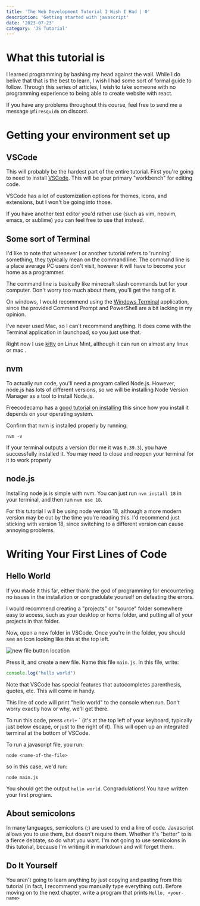 ```yaml
---
title: 'The Web Development Tutorial I Wish I Had | 0'
description: 'Getting started with javascript'
date: '2023-07-23'
category: 'JS Tutorial'
---
```


# What this tutorial is
I learned programming by bashing my head against the wall. While I do belive that that is the best to learn, I wish I had some sort of formal guide to follow. Through this series of articles, I wish to take someone with no programming experience to being able to create website with react.  

If you have any problems throughout this course, feel free to send me a message `@firesquid6` on discord.

# Getting your environment set up
## VSCode
This will probably be the hardest part of the entire tutorial. First you're going to need to install [VSCode](https://code.visualstudio.com/). This will be your primary "workbench" for editing code. 

VSCode has a lot of customization options for themes, icons, and extensions, but I won't be going into those.

If you have another text editor you'd rather use (such as vim, neovim, emacs, or sublime) you can feel free to use that instead.

## Some sort of Terminal
I'd like to note that whenever I or another tutorial refers to 'running' something, they typically mean on the command line. The command line is a place average PC users don't visit, however it will have to become your home as a programmer.

The command line is basically like minecraft slash commands but for your computer. Don't worry too much about them, you'll get the hang of it.

On windows, I would recommend using the [Windows Terminal](https://apps.microsoft.com/store/detail/windows-terminal/9N0DX20HK701) application, since the provided Command Prompt and PowerShell are a bit lacking in my opinion.

I've never used Mac, so I can't recommend anything. It does come with the Terminal application in launchpad, so you just use that.

Right now I use [kitty](https://sw.kovidgoyal.net/kitty/) on Linux Mint, although it can run on almost any linux or mac .

## nvm 
To actually run code, you'll need a program called Node.js. However, node.js has lots of different versions, so we will be installing Node Version Manager as a tool to install Node.js.

Freecodecamp has a [good tutorial on installing](https://www.freecodecamp.org/news/node-version-manager-nvm-install-guide/) this since how you install it depends on your operating system.

Confirm that nvm is installed properly by running:
```
nvm -v
```
If your terminal outputs a version (for me it was `0.39.3`), you have successfully installed it. You may need to close and reopen your terminal for it to work properly

## node.js
Installing node js is simple with nvm. You can just run `nvm install 18` in your terminal, and then run `nvm use 18`. 

For this tutorial I will be using node version 18, although a more modern version may be out by the time you're reading this. I'd recommend just sticking with version 18, since switching to a different version can cause annoying problems.

# Writing Your First Lines of Code
## Hello World
If you made it this far, either thank the god of programming for encountering no issues in the installation or congradulate yourself on defeating the errors.

I would recommend creating a "projects" or "source" folder somewhere easy to access, such as your desktop or home folder, and putting all of your projects in that folder.

Now, open a new folder in VSCode. Once you're in the folder, you should see an Icon looking like this at the top left.

![new file button location](/images/new-file.png)

Press it, and create a new file. Name this file `main.js`. In this file, write:
```js
console.log("hello world")
```
Note that VSCode has special features that autocompletes parenthesis, quotes, etc. This will come in handy.

This line of code will print "hello world" to the console when run. Don't worry exactly how or why, we'll get there.

To run this code, press `ctrl+` ` (it's at the top left of your keyboard, typically just below escape, or just to the right of it). This will open up an integrated terminal at the bottom of VSCode.

To run a javascript file, you run:
```
node <name-of-the-file>
```
so in this case, we'd run:
```
node main.js
```
You should get the output `hello world`. Congradulations! You have written your first program.

## About semicolons
In many languages, semicolons (;) are used to end a line of code. Javascript allows you to use them, but doesn't require them. Whether it's "better" to is a fierce debtate, so do what you want. I'm not going to use semicolons in this tutorial, because I'm writing it in markdown and will forget them.

## Do It Yourself
You aren't going to learn anything by just copying and pasting from this tutorial (in fact, I recommend you manually type everything out). Before moving on to the next chapter, write a program that prints `Hello, <your-name>`